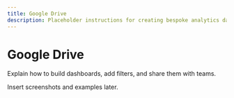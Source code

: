 ```yaml
---
title: Google Drive
description: Placeholder instructions for creating bespoke analytics dashboards.
---
```


# Google Drive

Explain how to build dashboards, add filters, and share them with teams.

Insert screenshots and examples later.
